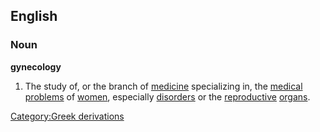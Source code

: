 ==English==
===Noun===
'''gynecology'''
#The study of, or the branch of [[medicine]] specializing in, the [[medical]] [[problem]]s of [[women]], especially [[disorder]]s or the [[reproductive]] [[organ]]s.
[[Category:Greek derivations]]